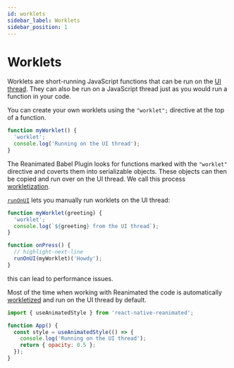```yaml
---
id: worklets
sidebar_label: Worklets
sidebar_position: 1
---
```


# Worklets

Worklets are short-running JavaScript functions that can be run on the [UI thread](/docs/fundamentals/glossary#ui-thread). They can also be run on a JavaScript thread just as you would run a function in your code.

You can create your own worklets using the `"worklet";` directive at the top of a function.

```javascript
function myWorklet() {
  'worklet';
  console.log('Running on the UI thread');
}
```

The Reanimated Babel Plugin looks for functions marked with the `"worklet"` directive and coverts them into serializable objects. These objects can then be copied and run over on the UI thread. We call this process [workletization](/docs/fundamentals/glossary#to-workletize).

[`runOnUI`](/docs/threading/runOnUI) lets you manually run worklets on the UI thread:

```javascript
function myWorklet(greeting) {
  'worklet';
  console.log(`${greeting} from the UI thread`);
}

function onPress() {
  // highlight-next-line
  runOnUI(myWorklet)('Howdy');
}
```

this can lead to performance issues.

Most of the time when working with Reanimated the code is automatically [workletized](/docs/fundamentals/glossary#to-workletize) and run on the UI thread by default.

```javascript
import { useAnimatedStyle } from 'react-native-reanimated';

function App() {
  const style = useAnimatedStyle(() => {
    console.log('Running on the UI thread');
    return { opacity: 0.5 };
  });
}
```

